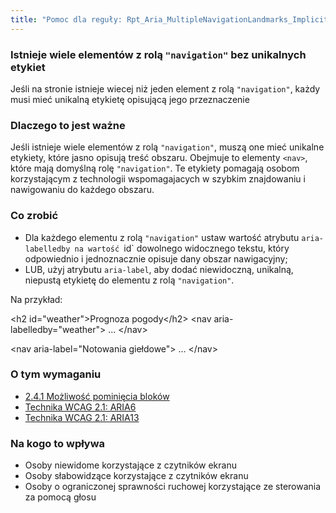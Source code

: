 ```yaml
---
title: "Pomoc dla reguły: Rpt_Aria_MultipleNavigationLandmarks_Implicit"
---
```


<div className="toolHelp">
<Row>
<Column colLg={16} colMd={8} colSm={4} className="toolHead">

### Istnieje wiele elementów z rolą `"navigation"` bez unikalnych etykiet

<div id="locLevel"></div>

Jeśli na stronie istnieje wiecej niż jeden element z rolą `"navigation"`, każdy musi mieć unikalną etykietę opisującą jego przeznaczenie

</Column>
</Row>
<Row>
<Column colLg={11} colMd={5} colSm={4} className="toolMain">

### Dlaczego to jest ważne

Jeśli istnieje wiele elementów z rolą `"navigation"`, muszą one mieć unikalne etykiety, które jasno opisują treść obszaru. Obejmuje to elementy `<nav>`, które mają domyślną rolę `"navigation"`. Te etykiety pomagają osobom korzystającym z technologii wspomagajacych w&nbsp;szybkim znajdowaniu i nawigowaniu do każdego obszaru.

<div id="locSnippet"></div>

### Co zrobić

* Dla każdego elementu z rolą `"navigation"` ustaw wartość atrybutu `aria-labelledby na wartość `id` dowolnego widocznego tekstu, który odpowiednio i jednoznacznie opisuje dany obszar nawigacyjny;
* LUB, użyj atrybutu `aria-label`, aby dodać niewidoczną, unikalną, niepustą etykietę do elementu z rolą `"navigation"`.

Na przykład:

<CodeSnippet type="multi" light={true}>&lt;h2 id="weather"&gt;Prognoza pogody&lt;/h2&gt;
&lt;nav aria-labelledby="weather"&gt;
	...
&lt;/nav&gt;
    
&lt;nav aria-label="Notowania giełdowe"&gt;
		...
&lt;/nav&gt;</CodeSnippet>

</Column>
<Column colLg={5} colMd={3} colSm={4} className="toolLeft">

### O tym wymaganiu

* [2.4.1 Możliwość pominięcia bloków](https://wcag.lepszyweb.pl/#bypass-blocks)
* [Technika WCAG 2.1: ARIA6](https://www.w3.org/WAI/WCAG21/Techniques/aria/ARIA6)
* [Technika WCAG 2.1: ARIA13](https://www.w3.org/WAI/WCAG21/Techniques/aria/ARIA13)

### Na kogo to wpływa

* Osoby niewidome korzystające z czytników ekranu
* Osoby słabowidzące korzystające z czytników ekranu
* Osoby o ograniczonej sprawności ruchowej korzystające ze sterowania za pomocą głosu

</Column>
</Row>
</div>


